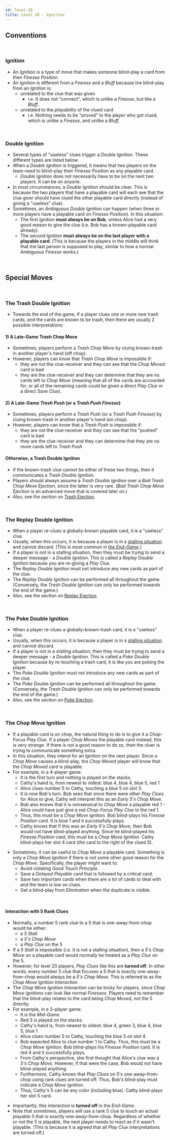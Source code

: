 ```yaml
---
id: level-20
title: Level 20 - Ignition
---
```



## Conventions

<br />

### Ignition

- An *Ignition* is a type of move that makes someone blind-play a card from their *Finesse Position*.
- An *Ignition* is different from a *Finesse* and a *Bluff* because the blind-play from an *Ignition* is:
  - unrelated to the clue that was given
    - i.e. It does not "connect", which is unlike a *Finesse*, but like a *Bluff*.
  - unrelated to the *playability* of the clued card
    - i.e. Nothing needs to be "proved" to the player who got clued, which is unlike a *Finesse*, and unlike a *Bluff*.

<br />

### Double Ignition

- Several types of "useless" clues trigger a *Double Ignition*. These different types are listed below.
- When a *Double Ignition* is triggered, it means that two players on the team need to blind-play their *Finesse Position* as any playable card.
  - *Double Ignition* does not necessarily have to be on the next two players. It can be on anyone.
- In most circumstances, a *Double Ignition* should be clear. This is because the two players that have a playable card will each see that the clue giver should have clued the other playable card directly (instead of giving a "useless" clue).
- Sometimes, an *Ambiguous Double Ignition* can happen (when three or more players have a playable card on *Finesse Position*). In this situation:
  - The first *Ignition* **must always be on Bob**, unless Alice had a very good reason to give the clue (i.e. Bob has a known-playable card already).
  - The second *Ignition* **must always be on the last player with a playable card**. (This is because the players in the middle will think that the last person is supposed to play, similar to how a normal *Ambiguous Finesse* works.)

<br />

## Special Moves

<br />

### The Trash Double Ignition

- Towards the end of the game, if a player clues one or more new trash cards, and the cards are known to be trash, then there are usually 2 possible interpretations:

#### 1) A Late-Game Trash Chop Move

- Sometimes, players perform a *Trash Chop Move* by cluing known-trash in another player's hand (off chop).
- However, players can know that *Trash Chop Move* is impossible if:
  - they are not the clue-receiver and they can see that the *Chop Moved* card is bad
  - they are the clue-receiver and they can determine that they are no cards left to *Chop Move* (meaning that all of the cards are accounted for, or all of the remaining cards could be given a direct *Play Clue* or a direct *Save Clue*).

#### 2) A Late-Game *Trash Push* (or a *Trash Push Finesse*)

- Sometimes, players perform a *Trash Push* (or a *Trash Push Finesse*) by cluing known-trash in another player's hand (on chop).
- However, players can know that a *Trash Push* is impossible if:
  - they are not the clue-receiver and they can see that the "pushed" card is bad
  - they are the clue-receiver and they can determine that they are no more cards left to *Trash Push*

#### Otherwise, a Trash Double Ignition

- If the known-trash clue cannot be either of these two things, then it communicates a *Trash Double Ignition*.
- Players should always assume a *Trash Double Ignition* over a *Bad Trash Chop Move Ejection*, since the latter is very rare. (*Bad Trash Chop Move Ejection* is an advanced move that is covered later on.)
- Also, see the section on [Trash Ejection](extras/ejections.mdx#the-trash-ejection).

<br />

### The Replay Double Ignition

- When a player re-clues a globally-known playable card, it is a "useless" clue.
- Usually, when this occurs, it is because a player is in a [stalling situation](level-8.mdx#allowable-stall-clues-stall-table) and cannot discard. (This is most common in [the *End-Game*](level-7.mdx#burning-end-game-stalling).)
- If a player is not in a stalling situation, then they must be trying to send a deeper message - a *Double Ignition*. This is called a *Replay Double Ignition* because you are re-giving a *Play Clue*.
- The *Replay Double Ignition* must not introduce any new cards as part of the clue.
- The *Replay Double Ignition* can be performed all throughout the game. (Conversely, the *Trash Double Ignition* can only be performed towards the end of the game.)
- Also, see the section on [Replay Ejection](extras/ejections.mdx#the-replay-ejection).

<br />

### The Poke Double Ignition

- When a player re-clues a globally-known-trash card, it is a "useless" clue.
- Usually, when this occurs, it is because a player is in a [stalling situation](level-8.mdx#allowable-stall-clues-stall-table) and cannot discard.
- If a player is not in a stalling situation, then they must be trying to send a deeper message - a *Double Ignition*. This is called a *Poke Double Ignition* because by re-touching a trash card, it is like you are poking the player.
- The *Poke Double Ignition* must not introduce any new cards as part of the clue.
- The *Poke Double Ignition* can be performed all throughout the game. (Conversely, the *Trash Double Ignition* can only be performed towards the end of the game.)
- Also, see the section on [Poke Ejection](extras/ejections.mdx#the-poke-ejection).

<br />

### The Chop Move Ignition

- If a playable card is on chop, the natural thing to do is to give it a *Chop-Focus Play Clue*. If a player *Chop Moves* the playable card instead, this is very strange. If there is not a good reason to do so, then the cluer is trying to communicate something extra.
- In this situation, they intend for an *Ignition* on the next player. Since a *Chop Move* causes a blind-play, the *Chop Moved* player will know that the *Chop Moved* card is playable.
- For example, in a 4-player game:
  - It is the first turn and nothing is played on the stacks.
  - Cathy's hand is, from newest to oldest: blue 4, blue 4, blue 5, red 1
  - Alice clues number 5 to Cathy, touching a blue 5 on slot 3.
  - It is now Bob's turn. Bob sees that since there were other *Play Clues* for Alice to give, Cathy will interpret this as an *Early 5's Chop Move*.
  - Bob also knows that it is nonsensical to *Chop Move* a playable red 1 - Alice could have just give a red *Chop-Focus Play Clue* to the red 1.
  - Thus, this must be a *Chop Move Ignition*. Bob blind-plays his *Finesse Position* card. It is blue 1 and it successfully plays.
  - Cathy knows that if this was an *Early 5's Chop Move*, then Bob would not have blind-played anything. Since he blind-played his *Finesse Position* card, this must be a *Chop Move Ignition*. Cathy blind-plays her slot 4 card (the card to the right of the clued 5).

<ChopMoveIgnition />

- Sometimes, it can be useful to *Chop Move* a playable card. Something is only a *Chop Move Ignition* if there is not some other good reason for the *Chop Move*. Specifically, the player might want to:
  - Avoid violating *Good Touch Principle*.
  - Save a *Delayed Playable* card that is followed by a critical card.
  - Save two important cards when there are a lot of cards to deal with and the team is low on clues.
  - Get a blind-play from *Elimination* when the duplicate is visible.

<br />

#### Interaction with 5 Rank Clues

- Normally, a number 5 rank clue to a 5 that is one-away-from-chop would be either:
  - a *5 Stall*
  - a *5's Chop Move*
  - a *Play Clue* on the 5
- If a *5 Stall* is impossible (i.e. it is not a stalling situation), then a *5's Chop Move* on a playable card would normally be treated as a *Play Clue* on the 5.
- However, for level 20 players, *Play Clues* like this are **turned off**. In other words, every number 5 clue that focuses a 5 that is exactly one-away-from-chop would always be a *5's Chop Move*. This is referred to as the *Chop Move Ignition Interaction*.
- The *Chop Move Ignition Interaction* can be tricky for players, since *Chop Move Ignitions* can look like normal *Finesses*. Players need to remember that the blind-play relates to the card being *Chop Moved*, not the 5 directly.
- For example, in a 3-player game:
  - It is the *Mid-Game*.
  - Red 3 is played on the stacks.
  - Cathy's hand is, from newest to oldest: blue 4, green 3, blue 4, blue 5, blue 1
  - Alice clues number 5 to Cathy, touching the blue 5 on slot 4.
  - Bob expected Alice to clue number 1 to Cathy. Thus, this must be a *Chop Move Ignition*. Bob blind-plays his *Finesse Position* card. It is red 4 and it successfully plays.
  - From Cathy's perspective, she first thought that Alice's clue was a *5's Chop Move*. However, if that were the case, Bob would not have blind-played anything.
  - Furthermore, Cathy knows that *Play Clues* on 5's one-away-from-chop using rank clues are turned off. Thus, Bob's blind-play must indicate a *Chop Move Ignition*.
  - Thus, Cathy's 5 can be any color (including blue). Cathy blind-plays her slot 5 card.

<ChopMoveIgnitionInteraction />

- Importantly, this interaction is **turned off** in the *End-Game*.
- Note that sometimes, players will use a rank 5 clue to touch an actual playable 5 that is exactly one-away-from-chop. Regardless of whether or not the 5 is playable, the next player needs to react as if it wasn't playable. (This is because it is agreed that all *Play Clue* interpretations are turned off.)
